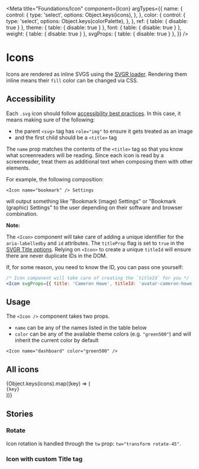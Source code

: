 <!-- Icons.stories.mdx-->



<Meta
  title="Foundations/Icon"
  component={Icon}
  argTypes={{
    name: {
      control: {
        type: 'select',
        options: Object.keys(icons),
      },
    },
    color: {
      control: {
        type: 'select',
        options: Object.keys(colorPalette),
      },
    },
    ref: { table: { disable: true } },
    theme: { table: { disable: true } },
    font: { table: { disable: true } },
    weight: { table: { disable: true } },
    svgProps: { table: { disable: true } },
  }}
/>

# Icons

Icons are rendered as inline SVGS using the [SVGR loader](https://react-svgr.com/docs/getting-started/). Rendering them inline means their `fill` color can be changed via CSS.

<Canvas>
  <Story story={Default} />
</Canvas>

<ArgsTable of={Icon} story="^" />

## Accessibility

Each `.svg` icon should follow [accessibility best practices](https://www.deque.com/blog/creating-accessible-svgs/). In this case, it means making sure of the following:

- the parent `<svg>` tag has `role="img"` to ensure it gets treated as an image
- and the first child should be a `<title>` tag

The `name` prop matches the contents of the `<title>` tag so that you know what screenreaders will be reading. Since each icon is read by a screenreader, treat them as additional text when composing them with other elements.

For example, the following composition:

```tsx
<Icon name="bookmark" /> Settings
```

will output something like "Bookmark (image) Settings" or "Bookmark (graphic) Settings" to the user depending on their software and browser combination.

**Note:**

The `<Icon>` component will take care of adding a unique identifier for the `aria-labelledby` and `id` attributes. The `titleProp` flag is set to `true` in the [SVGR Title options](https://react-svgr.com/docs/options/#title). Relying on `<Icon>` to create a unique `titleId` will ensure there are never duplicate IDs in the DOM.

If, for some reason, you need to know the ID, you can pass one yourself:

```jsx
/* Icon component will take care of creating the `titleId` for you */
<Icon svgProps={{ title: 'Cameron Howe', titleId: 'avatar-cameron-howe' }} />
```

## Usage

The `<Icon />` component takes two props.

- `name` can be any of the names listed in the table below
- `color` can be any of the available theme colors (e.g. `"green500"`) and will inherit the current color by default

```tsx
<Icon name="dashboard" color="green500" />
```

## All icons

<div style={{ display: 'flex', flexWrap: 'wrap', marginTop: '1rem' }}>
  {Object.keys(icons).map((key) => (
    <div
      style={{
        display: 'flex',
        alignItems: 'center',
        padding: '0.5rem',
        fontSize: '2rem',
        width: 200,
      }}
    >
      <Icon name={key} style={{ marginRight: '1rem' }} />
      <code>{key}</code>
    </div>
  ))}
</div>

## Stories

### Rotate

Icon rotation is handled through the `tw` prop: `tw="transform rotate-45"`.

<Canvas>
  <Story name="Rotate">
    <Rotate />
  </Story>
</Canvas>

### Icon with custom Title tag

<Canvas>
  <Story story={CustomTitle} />
</Canvas>

